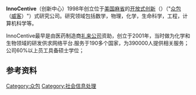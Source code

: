 {{多個問題|
{{roughtranslation|time=2018-09-03T12:06:41+00:00}}
{{unreferenced|time=2018-09-03T12:06:41+00:00}}
{{notability unreferenced|time=2010-10-04T04:52:24+00:00}}
}}
{{noteTA
|G1=IT
}}
{{Infobox_Company |
  company_name     = InnoCentive, Inc. |
  company_logo     =  |
  company_type     = [[Private_company|Private]]  |
foundation       = [[Indianapolis,_Indiana|Indianapolis, Indiana]], [[United_States|USA]] (2001) |  
location_city    = Waltham, Massachusetts |
  location_country = USA |
  key_people       = Dwayne Spradlin, president and CEO <br /> Robert Kinney, CFO and vice president of operations|
  industry         = [[Open_innovation|Open innovation]], [[R&D|R&D]], [[product_development|product development]]|
  products         = [[Open_innovation|Open innovation]], [[crowdsourcing|crowdsourcing]], [[research|research]] services|
  homepage         = [http://innocentive.com/ www.innocentive.com]|
}}


'''InnoCentive'''（创新中心）1998年创立位于[[美国|美国]][[麻省|麻省]]的[[开放式创新|开放式创新]]（{{lang|en|Open innovation}}）（"[[众包|众包]]（[[威客|威客]]）"）式研究公司。研究领域包括数学，物理，化学，生命科学，工程，计算机科学等。

InnoCentive最早是由医药制造商[[礼来公司|礼来公司]]资助，创立于2001年，当时做为化学和生物领域的研发供求网络平台.服务于190多个国家，为390000人提供相关服务；公司60%以上员工具备硕士学位；

==参考资料==
{{reflist}}

[[Category:众包|Category:众包]]
[[Category:社会信息处理|Category:社会信息处理]]